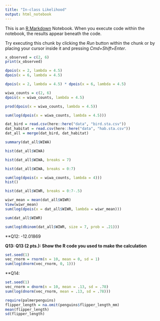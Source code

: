 ```yaml
---
title: "In-class Likelihood"
output: html_notebook
---
```


This is an [R Markdown](http://rmarkdown.rstudio.com) Notebook. When you execute code within the notebook, the results appear beneath the code. 

Try executing this chunk by clicking the *Run* button within the chunk or by placing your cursor inside it and pressing *Cmd+Shift+Enter*. 

```r
x_observed = c(2, 6)
print(x_observed)

dpois(x = 2, lambda = 4.5)
dpois(x = 6, lambda = 4.5)

dpois(x = 2, lambda = 4.5) * dpois(x = 6, lambda = 4.5)

wiwa_counts = c(2, 6)
dpois(x = wiwa_counts, lambda = 4.5)
```
```r
prod(dpois(x = wiwa_counts, lambda = 4.5))
```
```r
sum(log(dpois(x = wiwa_counts, lambda = 4.5)))

```

```r

dat_bird = read.csv(here::here("data", "bird.sta.csv"))
dat_habitat = read.csv(here::here("data", "hab.sta.csv"))
dat_all = merge(dat_bird, dat_habitat)

```

```r
summary(dat_all$WIWA)
```
```r
hist(dat_all$WIWA)
```

```r
hist(dat_all$WIWA, breaks = 7)
```
```r
hist(dat_all$WIWA, breaks = 0:7)
```

```r
sum(log(dpois(x = wiwa_counts, lambda = 4)))
hist()
```
```r
hist(dat_all$WIWR, breaks = 0:7-.5)

wiwr_mean = mean(dat_all$WIWR)
View(wiwr_mean)
sum(log(dpois(x = dat_all$WIWR, lambda = wiwr_mean)))
```
```r
sum(dat_all$WIWR)

sum(log(dbinom(dat_all$WIWR, size = 7, prob = .21)))
```
**Q12: 
-12.01869

**Q13: Q13 (2 pts.): Show the R code you used to make the calculation**

```r
set.seed(1)
vec_rnorm = rnorm(n = 10, mean = 0, sd = 1)
sum(log(dnorm(vec_rnorm, 0, 1)))

```

**Q14: 

```r
set.seed(1)
vec_rnorm = dnorm(n = 10, mean = .13, sd = .78)
sum(log(dnorm(vec_rnorm, mean = .13, sd = .78)))
```

```r
require(palmerpenguins)
flipper_length = na.omit(penguins$flipper_length_mm)
mean(flipper_length)
sd(flipper_length)


```

